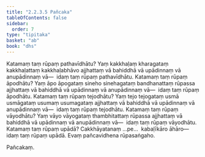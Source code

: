 ```yaml
---
title: "2.2.3.5 Pañcaka"
tableOfContents: false
sidebar:
  order: 7
type: "tipitaka"
basket: "ab"
book: "dhs"
---
```



<DynamicBreadcrumb />

<Division number="967" book="dhs">

<Paragraph number="1624" book="dhs">
Katamaṃ taṃ rūpaṃ pathavīdhātu? Yaṃ kakkhaḷaṃ kharagataṃ kakkhaḷattaṃ kakkhaḷabhāvo ajjhattaṃ vā bahiddhā vā upādinnaṃ vā anupādinnaṃ vā—  idaṃ taṃ rūpaṃ pathavīdhātu.
</Paragraph>

</Division>
<Division number="968" book="dhs">

<Paragraph number="1625" book="dhs">
Katamaṃ taṃ rūpaṃ āpodhātu? Yaṃ āpo āpogataṃ sineho sinehagataṃ bandhanattaṃ rūpassa ajjhattaṃ vā bahiddhā vā upādinnaṃ vā anupādinnaṃ vā—  idaṃ taṃ rūpaṃ āpodhātu.
</Paragraph>

</Division>
<Division number="969" book="dhs">

<Paragraph number="1626" book="dhs">
Katamaṃ taṃ rūpaṃ tejodhātu? Yaṃ tejo tejogataṃ usmā usmāgataṃ usumaṃ usumagataṃ ajjhattaṃ vā bahiddhā vā upādinnaṃ vā anupādinnaṃ vā—  idaṃ taṃ rūpaṃ tejodhātu.
</Paragraph>

</Division>
<Division number="970" book="dhs">

<Paragraph number="1627" book="dhs">
Katamaṃ taṃ rūpaṃ vāyodhātu? Yaṃ vāyo vāyogataṃ thambhitattaṃ rūpassa ajjhattaṃ vā bahiddhā vā upādinnaṃ vā anupādinnaṃ vā—  idaṃ taṃ rūpaṃ vāyodhātu.
</Paragraph>

</Division>
<Division number="971" book="dhs">

<Paragraph number="1628" book="dhs">
Katamaṃ taṃ rūpaṃ upādā? Cakkhāyatanaṃ …pe…  kabaḷīkāro āhāro—  idaṃ taṃ rūpaṃ upādā.

</Paragraph>
</Division>

<Paragraph number="1629" type="center" book="dhs">
Evaṃ pañcavidhena rūpasaṅgaho.

  
Pañcakaṃ.
</Paragraph>